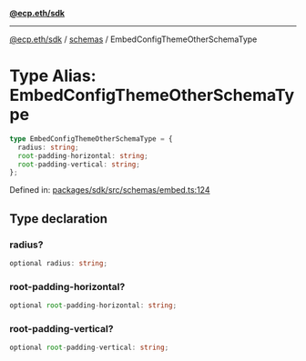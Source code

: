 [**@ecp.eth/sdk**](../../index.mdx)

***

[@ecp.eth/sdk](/sdk-reference/index.mdx) / [schemas](/sdk-reference/schemas/index.mdx) / EmbedConfigThemeOtherSchemaType

# Type Alias: EmbedConfigThemeOtherSchemaType

```ts
type EmbedConfigThemeOtherSchemaType = {
  radius: string;
  root-padding-horizontal: string;
  root-padding-vertical: string;
};
```

Defined in: [packages/sdk/src/schemas/embed.ts:124](https://github.com/ecp-eth/comments-monorepo/blob/main/packages/sdk/src/schemas/embed.ts#L124)

## Type declaration

### radius?

```ts
optional radius: string;
```

### root-padding-horizontal?

```ts
optional root-padding-horizontal: string;
```

### root-padding-vertical?

```ts
optional root-padding-vertical: string;
```
